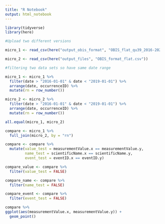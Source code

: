 ```yaml
---
title: "R Notebook"
output: html_notebook
---
```




```r
library(tidyverse) 
library(here)
```

```r
#Upload two different versions

micro_1 <- read_csv(here("output_obis_format", "OBIS_flat_qu39_2016-2020_v2021-05-11.csv"))

micro_2 <- read_csv(here("output_files", "OBIS_format_flat.csv"))
```

```r

#filtering two data sets so have same date range

micro_1 <- micro_1 %>% 
  filter(date > "2016-01-01" & date < "2019-01-01") %>% 
  arrange(date, occurrenceID) %>% 
  mutate(rn = row_number())

micro_2 <- micro_2 %>% 
  filter(date > "2016-01-01" & date < "2019-01-01") %>% 
  arrange(date, occurrenceID) %>% 
  mutate(rn = row_number())

all.equal(micro_1, micro_2)

compare <- micro_1 %>% 
  full_join(micro_2, by = "rn")

compare <- compare %>% 
  mutate(value_test = measurementValue.x == measurementValue.y,
         name_test = scientificName.x == scientificName.y,
         event_test = eventID.x == eventID.y) 

compare_value <- compare %>% 
  filter(value_test = FALSE)

compare_name <- compare %>% 
  filter(name_test = FALSE)

compare_event <- compare %>% 
  filter(event_test = FALSE)
```

```r
compare %>% 
ggplot(aes(measurementValue.x, measurementValue.y)) +
  geom_point()
```



